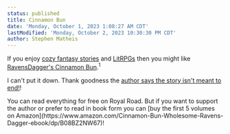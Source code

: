 ```yaml
---
status: published
title: Cinnamon Bun
date: 'Monday, October 1, 2023 1:08:27 AM CDT'
lastModified: 'Monday, October 2, 2023 10:30:30 PM CDT'
author: Stephen Matheis
---
```


If you enjoy [cozy fantasy stories](https://www.reddit.com/r/CozyFantasy/) and [LitRPGs](https://en.wikipedia.org/wiki/LitRPG) then you might like [RavensDagger's Cinnamon Bun](https://www.royalroad.com/fiction/31429/cinnamon-bun).<Sup>1</Sup>

I can't put it down. Thank goodness the [author says the story isn't meant to end!](https://www.reddit.com/r/litrpg/comments/13vo298/comment/jm9x4xp/?utm_source=share&utm_medium=web2x&context=3)!

<Footnotes>
    <Note>
        You can read everything for free on Royal Road. But if you want to support the author or prefer to read in book form you can [buy the first 5 volumes on Amazon](https://www.amazon.com/Cinnamon-Bun-Wholesome-Ravens-Dagger-ebook/dp/B08BZ2NW67)!
    </Note>
</Footnotes>
